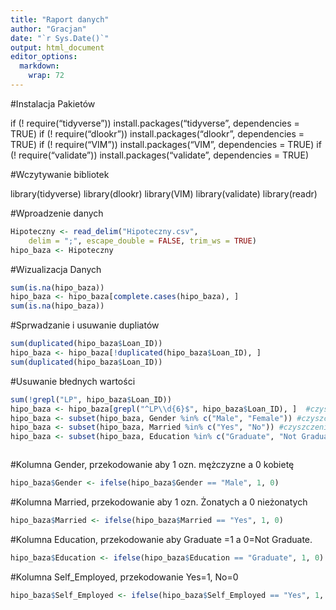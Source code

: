 ```yaml
---
title: "Raport danych"
author: "Gracjan"
date: "`r Sys.Date()`"
output: html_document
editor_options: 
  markdown: 
    wrap: 72
---
```


#Instalacja Pakietów

if (! require("tidyverse")) install.packages("tidyverse", dependencies = TRUE)
if (! require("dlookr")) install.packages("dlookr", dependencies = TRUE)
if (! require("VIM")) install.packages("VIM", dependencies = TRUE)
if (! require("validate")) install.packages("validate", dependencies = TRUE)

#Wczytywanie bibliotek

library(tidyverse)
library(dlookr)
library(VIM)
library(validate)
library(readr)


#Wproadzenie danych

```r
Hipoteczny <- read_delim("Hipoteczny.csv", 
    delim = ";", escape_double = FALSE, trim_ws = TRUE)
hipo_baza <- Hipoteczny
```

#Wizualizacja Danych

```r
sum(is.na(hipo_baza))
hipo_baza <- hipo_baza[complete.cases(hipo_baza), ]
sum(is.na(hipo_baza))

```

#Sprwadzanie i usuwanie dupliatów

```r
sum(duplicated(hipo_baza$Loan_ID))
hipo_baza <- hipo_baza[!duplicated(hipo_baza$Loan_ID), ]
sum(duplicated(hipo_baza$Loan_ID))


```

#Usuwanie błednych wartości 

```r
sum(!grepl("LP", hipo_baza$Loan_ID))
hipo_baza <- hipo_baza[grepl("^LP\\d{6}$", hipo_baza$Loan_ID), ]  #czyszczenie jeśli nie mają LP i 6 cyfr
hipo_baza <- subset(hipo_baza, Gender %in% c("Male", "Female")) #czyszczenie jesli nie ma male lub female
hipo_baza <- subset(hipo_baza, Married %in% c("Yes", "No")) #czyszczenie jesli nie ma Yes lub No
hipo_baza <- subset(hipo_baza, Education %in% c("Graduate", "Not Graduate")) #czyszczenie jesli graduate lub Not



```



#Kolumna Gender, przekodowanie aby 1 ozn. mężczyzne a 0 kobietę
```r
hipo_baza$Gender <- ifelse(hipo_baza$Gender == "Male", 1, 0)
```

#Kolumna Married, przekodowanie aby 1 ozn. Żonatych a 0 nieżonatych
```r
hipo_baza$Married <- ifelse(hipo_baza$Married == "Yes", 1, 0)
```

#Kolumna Education, przekodowanie aby Graduate =1 a 0=Not Graduate.
```r
hipo_baza$Education <- ifelse(hipo_baza$Education == "Graduate", 1, 0)
```

#Kolumna Self_Employed, przekodowanie Yes=1, No=0
```r
hipo_baza$Self_Employed <- ifelse(hipo_baza$Self_Employed == "Yes", 1, 0)
```
